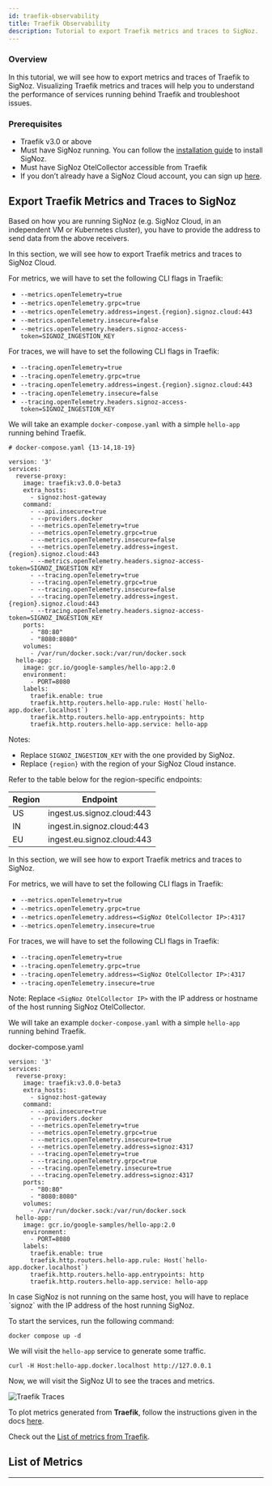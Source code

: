 ```yaml
---
id: traefik-observability
title: Traefik Observability
description: Tutorial to export Traefik metrics and traces to SigNoz.
---
```



### Overview

In this tutorial, we will see how to export metrics and traces of Traefik to SigNoz. Visualizing Traefik metrics and traces will help you to understand the performance of services running behind Traefik and troubleshoot issues.

### Prerequisites

- Traefik v3.0 or above
- Must have SigNoz running. You can follow the [installation guide][1] to install SigNoz.
- Must have SigNoz OtelCollector accessible from Traefik
- If you don’t already have a SigNoz Cloud account, you can sign up [here][4].

## Export Traefik Metrics and Traces to SigNoz

Based on how you are running SigNoz (e.g. SigNoz Cloud, in an independent VM or Kubernetes cluster), you have to provide the address to send data from the above receivers.

<Tabs>
<TabItem value="signoz-cloud" label="SigNoz Cloud" default>

In this section, we will see how to export Traefik metrics and traces to SigNoz Cloud.

For metrics, we will have to set the following CLI flags in Traefik:

- `--metrics.openTelemetry=true`
- `--metrics.openTelemetry.grpc=true`
- `--metrics.openTelemetry.address=ingest.{region}.signoz.cloud:443`
- `--metrics.openTelemetry.insecure=false`
- `--metrics.openTelemetry.headers.signoz-access-token=SIGNOZ_INGESTION_KEY`

For traces, we will have to set the following CLI flags in Traefik:

- `--tracing.openTelemetry=true`
- `--tracing.openTelemetry.grpc=true`
- `--tracing.openTelemetry.address=ingest.{region}.signoz.cloud:443`
- `--tracing.openTelemetry.insecure=false`
- `--tracing.openTelemetry.headers.signoz-access-token=SIGNOZ_INGESTION_KEY`

We will take an example `docker-compose.yaml` with a simple `hello-app` running behind Traefik.



```
# docker-compose.yaml {13-14,18-19}

version: '3'
services:
  reverse-proxy:
    image: traefik:v3.0.0-beta3
    extra_hosts:
      - signoz:host-gateway
    command:
      - --api.insecure=true
      - --providers.docker
      - --metrics.openTelemetry=true
      - --metrics.openTelemetry.grpc=true
      - --metrics.openTelemetry.insecure=false
      - --metrics.openTelemetry.address=ingest.{region}.signoz.cloud:443
      - --metrics.openTelemetry.headers.signoz-access-token=SIGNOZ_INGESTION_KEY
      - --tracing.openTelemetry=true
      - --tracing.openTelemetry.grpc=true
      - --tracing.openTelemetry.insecure=false
      - --tracing.openTelemetry.address=ingest.{region}.signoz.cloud:443
      - --tracing.openTelemetry.headers.signoz-access-token=SIGNOZ_INGESTION_KEY
    ports:
      - "80:80"
      - "8080:8080"
    volumes:
      - /var/run/docker.sock:/var/run/docker.sock
  hello-app:
    image: gcr.io/google-samples/hello-app:2.0
    environment:
      - PORT=8080
    labels:
      traefik.enable: true
      traefik.http.routers.hello-app.rule: Host(`hello-app.docker.localhost`)
      traefik.http.routers.hello-app.entrypoints: http
      traefik.http.routers.hello-app.service: hello-app
```

Notes:
- Replace `SIGNOZ_INGESTION_KEY` with the one provided by SigNoz.
- Replace `{region}` with the region of your SigNoz Cloud instance.
  
Refer to the table below for the region-specific endpoints:

| Region	| Endpoint                   |
| ------- | -------------------------- |
| US      | ingest.us.signoz.cloud:443 |
| IN      | ingest.in.signoz.cloud:443 |
| EU      | ingest.eu.signoz.cloud:443 |

</TabItem>

<TabItem value="self-host" label="Self-Host">

In this section, we will see how to export Traefik metrics and traces to SigNoz.

For metrics, we will have to set the following CLI flags in Traefik:

- `--metrics.openTelemetry=true`
- `--metrics.openTelemetry.grpc=true`
- `--metrics.openTelemetry.address=<SigNoz OtelCollector IP>:4317`
- `--metrics.openTelemetry.insecure=true`

For traces, we will have to set the following CLI flags in Traefik:

- `--tracing.openTelemetry=true`
- `--tracing.openTelemetry.grpc=true`
- `--tracing.openTelemetry.address=<SigNoz OtelCollector IP>:4317`
- `--tracing.openTelemetry.insecure=true`

Note: Replace `<SigNoz OtelCollector IP>` with the IP address or hostname of the host running SigNoz OtelCollector.

We will take an example `docker-compose.yaml` with a simple `hello-app` running behind Traefik.

docker-compose.yaml

```
version: '3'
services:
  reverse-proxy:
    image: traefik:v3.0.0-beta3
    extra_hosts:
      - signoz:host-gateway
    command:
      - --api.insecure=true
      - --providers.docker
      - --metrics.openTelemetry=true
      - --metrics.openTelemetry.grpc=true
      - --metrics.openTelemetry.insecure=true
      - --metrics.openTelemetry.address=signoz:4317
      - --tracing.openTelemetry=true
      - --tracing.openTelemetry.grpc=true
      - --tracing.openTelemetry.insecure=true
      - --tracing.openTelemetry.address=signoz:4317
    ports:
      - "80:80"
      - "8080:8080"
    volumes:
      - /var/run/docker.sock:/var/run/docker.sock
  hello-app:
    image: gcr.io/google-samples/hello-app:2.0
    environment:
      - PORT=8080
    labels:
      traefik.enable: true
      traefik.http.routers.hello-app.rule: Host(`hello-app.docker.localhost`)
      traefik.http.routers.hello-app.entrypoints: http
      traefik.http.routers.hello-app.service: hello-app
```

<Admonition type="info">
In case SigNoz is not running on the same host, you will have to replace `signoz` with the IP address of the host running SigNoz.
</Admonition>

</TabItem>
</Tabs>

To start the services, run the following command:

```
docker compose up -d
```

We will visit the `hello-app` service to generate some traffic.

```
curl -H Host:hello-app.docker.localhost http://127.0.0.1
```

Now, we will visit the SigNoz UI to see the traces and metrics.

![Traefik Traces](/img/docs/tutorial/traefik-traces.webp)

To plot metrics generated from **Traefik**, follow the instructions given in the docs [here][2].

Check out the [List of metrics from Traefik][3].

## List of Metrics

<TraefikMetrics />

---

[1]: https://signoz.io/docs/install/
[2]: https://signoz.io/docs/userguide/dashboards/
[3]: #list-of-metrics
[4]: https://signoz.io/teams/

